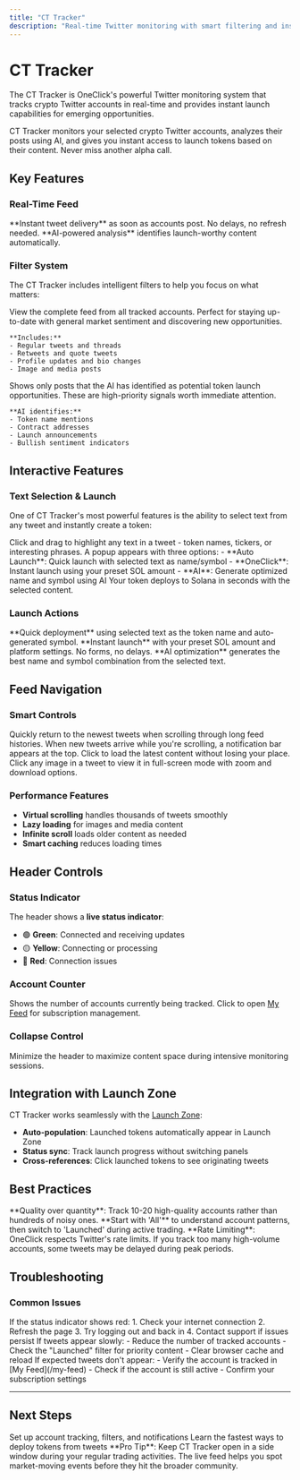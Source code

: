 ```yaml
---
title: "CT Tracker"
description: "Real-time Twitter monitoring with smart filtering and instant launch capabilities"
---
```


# CT Tracker

The CT Tracker is OneClick's powerful Twitter monitoring system that tracks crypto Twitter accounts in real-time and provides instant launch capabilities for emerging opportunities.

<Card icon="twitter" title="What is CT Tracker?">
CT Tracker monitors your selected crypto Twitter accounts, analyzes their posts using AI, and gives you instant access to launch tokens based on their content. Never miss another alpha call.
</Card>

## Key Features

### Real-Time Feed

<CardGroup cols={2}>
  <Card
    title="Live Updates"
    icon="refresh"
  >
    **Instant tweet delivery** as soon as accounts post. No delays, no refresh needed.
  </Card>
  <Card
    title="Smart Filtering"
    icon="filter"
  >
    **AI-powered analysis** identifies launch-worthy content automatically.
  </Card>
</CardGroup>

### Filter System

The CT Tracker includes intelligent filters to help you focus on what matters:

<AccordionGroup>
  <Accordion icon="list" title="All Posts">
    View the complete feed from all tracked accounts. Perfect for staying up-to-date with general market sentiment and discovering new opportunities.
    
    **Includes:**
    - Regular tweets and threads
    - Retweets and quote tweets  
    - Profile updates and bio changes
    - Image and media posts
  </Accordion>
  
  <Accordion icon="rocket" title="Launched">
    Shows only posts that the AI has identified as potential token launch opportunities. These are high-priority signals worth immediate attention.
    
    **AI identifies:**
    - Token name mentions
    - Contract addresses
    - Launch announcements
    - Bullish sentiment indicators
  </Accordion>
</AccordionGroup>

## Interactive Features

### Text Selection & Launch

One of CT Tracker's most powerful features is the ability to select text from any tweet and instantly create a token:

<Steps>
  <Step title="Select Text">
    Click and drag to highlight any text in a tweet - token names, tickers, or interesting phrases.
  </Step>
  <Step title="Choose Action">
    A popup appears with three options:
    - **Auto Launch**: Quick launch with selected text as name/symbol
    - **OneClick**: Instant launch using your preset SOL amount
    - **AI**: Generate optimized name and symbol using AI
  </Step>
  <Step title="Launch Token">
    Your token deploys to Solana in seconds with the selected content.
  </Step>
</Steps>

### Launch Actions

<CardGroup cols={3}>
  <Card
    title="Auto Launch"
    icon="play"
  >
    **Quick deployment** using selected text as the token name and auto-generated symbol.
  </Card>
  <Card
    title="OneClick"
    icon="mouse-pointer"
  >
    **Instant launch** with your preset SOL amount and platform settings. No forms, no delays.
  </Card>
  <Card
    title="AI Launch"
    icon="brain"
  >
    **AI optimization** generates the best name and symbol combination from the selected text.
  </Card>
</CardGroup>

## Feed Navigation

### Smart Controls

<AccordionGroup>
  <Accordion icon="arrow-up" title="Back to Top">
    Quickly return to the newest tweets when scrolling through long feed histories.
  </Accordion>
  
  <Accordion icon="plus" title="New Tweets Bar">
    When new tweets arrive while you're scrolling, a notification bar appears at the top. Click to load the latest content without losing your place.
  </Accordion>
  
  <Accordion icon="image" title="Media Viewer">
    Click any image in a tweet to view it in full-screen mode with zoom and download options.
  </Accordion>
</AccordionGroup>

### Performance Features

- **Virtual scrolling** handles thousands of tweets smoothly
- **Lazy loading** for images and media content
- **Infinite scroll** loads older content as needed
- **Smart caching** reduces loading times

## Header Controls

### Status Indicator
The header shows a **live status indicator**:
- 🟢 **Green**: Connected and receiving updates
- 🟡 **Yellow**: Connecting or processing
- 🔴 **Red**: Connection issues

### Account Counter
Shows the number of accounts currently being tracked. Click to open [My Feed](/my-feed) for subscription management.

### Collapse Control
Minimize the header to maximize content space during intensive monitoring sessions.

## Integration with Launch Zone

CT Tracker works seamlessly with the [Launch Zone](/launch-zone):

- **Auto-population**: Launched tokens automatically appear in Launch Zone
- **Status sync**: Track launch progress without switching panels  
- **Cross-references**: Click launched tokens to see originating tweets

## Best Practices

<CardGroup cols={2}>
  <Card
    title="Account Selection"
    icon="users"
  >
    **Quality over quantity**: Track 10-20 high-quality accounts rather than hundreds of noisy ones.
  </Card>
  <Card
    title="Filter Usage"
    icon="funnel"
  >
    **Start with 'All'** to understand account patterns, then switch to 'Launched' during active trading.
  </Card>
</CardGroup>

<Warning>
**Rate Limiting**: OneClick respects Twitter's rate limits. If you track too many high-volume accounts, some tweets may be delayed during peak periods.
</Warning>

## Troubleshooting

### Common Issues

<AccordionGroup>
  <Accordion icon="wifi" title="Connection Problems">
    If the status indicator shows red:
    1. Check your internet connection
    2. Refresh the page
    3. Try logging out and back in
    4. Contact support if issues persist
  </Accordion>
  
  <Accordion icon="clock" title="Delayed Updates">
    If tweets appear slowly:
    - Reduce the number of tracked accounts
    - Check the "Launched" filter for priority content
    - Clear browser cache and reload
  </Accordion>
  
  <Accordion icon="ban" title="Missing Tweets">
    If expected tweets don't appear:
    - Verify the account is tracked in [My Feed](/my-feed)
    - Check if the account is still active
    - Confirm your subscription settings
  </Accordion>
</AccordionGroup>

---

## Next Steps

<CardGroup cols={2}>
  <Card
    title="Configure My Feed"
    icon="rss"
    href="/my-feed"
  >
    Set up account tracking, filters, and notifications
  </Card>
  <Card
    title="Master OneClick Launching"
    icon="rocket"
    href="/oneclick-launching"
  >
    Learn the fastest ways to deploy tokens from tweets
  </Card>
</CardGroup>

<Tip>
**Pro Tip**: Keep CT Tracker open in a side window during your regular trading activities. The live feed helps you spot market-moving events before they hit the broader community.
</Tip>
